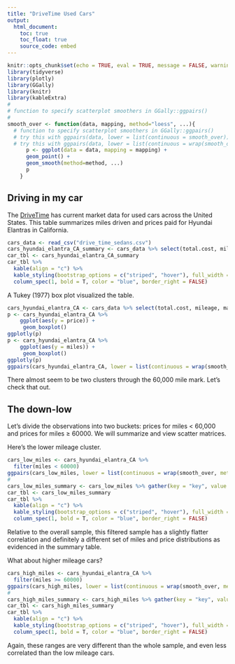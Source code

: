 ---
title: "DriveTime Used Cars"
output: 
  html_document:
    toc: true
    toc_float: true
    source_code: embed
---

```{r setup, include=FALSE}
knitr::opts_chunk$set(echo = TRUE, eval = TRUE, message = FALSE, warning = TRUE)
library(tidyverse)
library(plotly)
library(GGally)
library(knitr)
library(kableExtra)
#
# function to specify scatterplot smoothers in GGally::ggpairs()
#
smooth_over <- function(data, mapping, method="loess", ...){
  # function to specify scatterplot smoothers in GGally::ggpairs()
  # try this with ggpairs(data, lower = list(continuous = smooth_over)) for loess
  # try this with ggpairs(data, lower = list(continuous = wrap(smooth_over, method="lm"))) for lm
      p <- ggplot(data = data, mapping = mapping) + 
      geom_point() + 
      geom_smooth(method=method, ...)
      p
    }
```

## Driving in my car

The [DriveTime](https://www.drivetime.com/used-cars) has current market data for used cars across the United States. This table summarizes miles driven and prices paid for Hyundai Elantras in California.


```{r cars-data}
cars_data <- read_csv("drive_time_sedans.csv")
cars_hyundai_elantra_CA_summary <- cars_data %>% select(total.cost, mileage, makex, make.model, state) %>% filter(state == "CA" & makex == "HYUNDAI" & make.model == "HYUNDAI.ELANTRA") %>% select(price = total.cost, miles = mileage) %>% gather(key = "key", value = "value") %>% group_by(key) %>% summarize(min = min(value), q1 = quantile(value, 0.25), median = quantile(value, 0.50), q3 = quantile(value, 0.75), max = max(value), mean = mean(value), sd = sd(value), mad = sum(abs(value - mean(value))/length(value))) %>% mutate(IQR = q3 - q1, cv = sd / mean)
car_tbl <- cars_hyundai_elantra_CA_summary
car_tbl %>% 
  kable(align = "c") %>% 
  kable_styling(bootstrap_options = c("striped", "hover"), full_width = F) %>% 
  column_spec(1, bold = T, color = "blue", border_right = FALSE)
```

A Tukey (1977) box plot visualized the table.

```{r cars_boxplot}
cars_hyundai_elantra_CA <- cars_data %>% select(total.cost, mileage, makex, make.model, state) %>% filter(state == "CA" & makex == "HYUNDAI" & make.model == "HYUNDAI.ELANTRA") %>% select(miles = mileage, price = total.cost)
p <- cars_hyundai_elantra_CA %>% 
    ggplot(aes(y = price)) +
     geom_boxplot()
ggplotly(p)
p <- cars_hyundai_elantra_CA %>% 
    ggplot(aes(y = miles)) +
     geom_boxplot()
ggplotly(p)
ggpairs(cars_hyundai_elantra_CA, lower = list(continuous = wrap(smooth_over, method="lm")))
```

There almost seem to be two clusters through the 60,000 mile mark. Let's check that out.

## The down-low

Let's divide the observations into two buckets: prices for miles < 60,000 and prices for miles $\geq$ 60000. We will summarize and view scatter matrices.

Here's the lower mileage cluster.

```{r cars-cluster-low}
cars_low_miles <- cars_hyundai_elantra_CA %>% 
  filter(miles < 60000)
ggpairs(cars_low_miles, lower = list(continuous = wrap(smooth_over, method="lm")), title = "Cars with mileage < 60000")
#
cars_low_miles_summary <- cars_low_miles %>% gather(key = "key", value = "value") %>% group_by(key) %>% summarize(min = min(value), q1 = quantile(value, 0.25), median = quantile(value, 0.50), q3 = quantile(value, 0.75), max = max(value), mean = mean(value), sd = sd(value), mad = sum(abs(value - mean(value))/length(value))) %>% mutate(IQR = q3 - q1, cv = sd / mean)
car_tbl <- cars_low_miles_summary
car_tbl %>% 
  kable(align = "c") %>% 
  kable_styling(bootstrap_options = c("striped", "hover"), full_width = F) %>% 
  column_spec(1, bold = T, color = "blue", border_right = FALSE)
```

Relative to the overall sample, this filtered sample has a slightly flatter correlation and definitely a different set of miles and price distributions as evidenced in the summary table.

What about higher mileage cars?


```{r cars-cluster-high}
cars_high_miles <- cars_hyundai_elantra_CA %>% 
  filter(miles >= 60000)
ggpairs(cars_high_miles, lower = list(continuous = wrap(smooth_over, method="lm")), title = "Cars with mileage >= 60000")
#
cars_high_miles_summary <- cars_high_miles %>% gather(key = "key", value = "value") %>% group_by(key) %>% summarize(min = min(value), q1 = quantile(value, 0.25), median = quantile(value, 0.50), q3 = quantile(value, 0.75), max = max(value), mean = mean(value), sd = sd(value), mad = sum(abs(value - mean(value))/length(value)),) %>% mutate(IQR = q3 - q1, cv = sd / mean)
car_tbl <- cars_high_miles_summary
car_tbl %>% 
  kable(align = "c") %>% 
  kable_styling(bootstrap_options = c("striped", "hover"), full_width = F) %>% 
  column_spec(1, bold = T, color = "blue", border_right = FALSE)
```

Again, these ranges are very different than the whole sample, and even less correlated than the low mileage cars.

